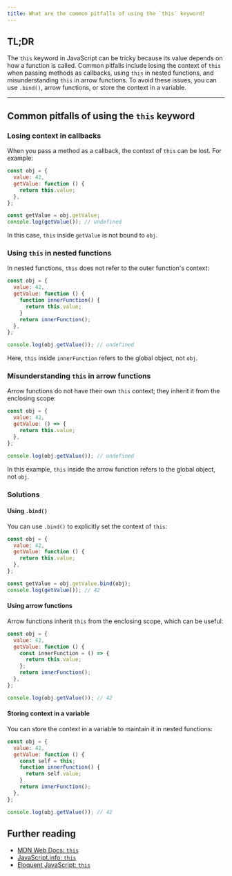 ```yaml
---
title: What are the common pitfalls of using the `this` keyword?
---
```


## TL;DR

The `this` keyword in JavaScript can be tricky because its value depends on how a function is called. Common pitfalls include losing the context of `this` when passing methods as callbacks, using `this` in nested functions, and misunderstanding `this` in arrow functions. To avoid these issues, you can use `.bind()`, arrow functions, or store the context in a variable.

---

## Common pitfalls of using the `this` keyword

### Losing context in callbacks

When you pass a method as a callback, the context of `this` can be lost. For example:

```js live
const obj = {
  value: 42,
  getValue: function () {
    return this.value;
  },
};

const getValue = obj.getValue;
console.log(getValue()); // undefined
```

In this case, `this` inside `getValue` is not bound to `obj`.

### Using `this` in nested functions

In nested functions, `this` does not refer to the outer function's context:

```js live
const obj = {
  value: 42,
  getValue: function () {
    function innerFunction() {
      return this.value;
    }
    return innerFunction();
  },
};

console.log(obj.getValue()); // undefined
```

Here, `this` inside `innerFunction` refers to the global object, not `obj`.

### Misunderstanding `this` in arrow functions

Arrow functions do not have their own `this` context; they inherit it from the enclosing scope:

```js live
const obj = {
  value: 42,
  getValue: () => {
    return this.value;
  },
};

console.log(obj.getValue()); // undefined
```

In this example, `this` inside the arrow function refers to the global object, not `obj`.

### Solutions

#### Using `.bind()`

You can use `.bind()` to explicitly set the context of `this`:

```js live
const obj = {
  value: 42,
  getValue: function () {
    return this.value;
  },
};

const getValue = obj.getValue.bind(obj);
console.log(getValue()); // 42
```

#### Using arrow functions

Arrow functions inherit `this` from the enclosing scope, which can be useful:

```js live
const obj = {
  value: 42,
  getValue: function () {
    const innerFunction = () => {
      return this.value;
    };
    return innerFunction();
  },
};

console.log(obj.getValue()); // 42
```

#### Storing context in a variable

You can store the context in a variable to maintain it in nested functions:

```js live
const obj = {
  value: 42,
  getValue: function () {
    const self = this;
    function innerFunction() {
      return self.value;
    }
    return innerFunction();
  },
};

console.log(obj.getValue()); // 42
```

## Further reading

- [MDN Web Docs: `this`](https://developer.mozilla.org/en-US/docs/Web/JavaScript/Reference/Operators/this)
- [JavaScript.info: `this`](https://javascript.info/this)
- [Eloquent JavaScript: `this`](https://eloquentjavascript.net/03_functions.html#h_jxlm9L8T4l)
